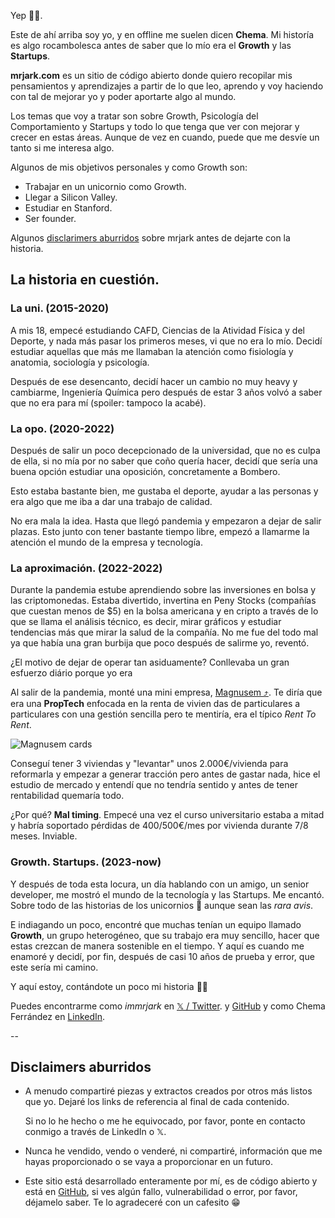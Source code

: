 ---
---


Yep ✌🏽.

Este de ahí arriba soy yo, y en offline me suelen dicen **Chema**. Mi historía es algo rocambolesca antes de saber que lo mío era el **Growth** y las **Startups**.

**mrjark.com** es un sitio de código abierto donde quiero recopilar mis pensamientos y aprendizajes a partir de lo que leo, aprendo y voy haciendo con tal de mejorar yo y poder aportarte algo al mundo.

Los temas que voy a tratar son sobre Growth, Psicología del Comportamiento y Startups y todo lo que tenga que ver con mejorar y crecer en estas áreas. Aunque de vez en cuando, puede que me desvíe un tanto si me interesa algo.

Algunos de mis objetivos personales y como Growth son:

- Trabajar en un unicornio como Growth.
- Llegar a Silicon Valley.
- Estudiar en Stanford.
- Ser founder.

Algunos [disclarimers aburridos](#disclaimers-aburridos) sobre mrjark antes de dejarte con la historia.

## La historia en cuestión.

### La uni. (2015-2020)

A mis 18, empecé estudiando CAFD, Ciencias de la Atividad Física y del Deporte, y nada más pasar los primeros meses, vi que no era lo mío.
Decidí estudiar aquellas que más me llamaban la atención como fisiología y anatomia, sociología y psicología.

Después de ese desencanto, decidí hacer un cambio no muy heavy y cambiarme, Ingeniería Química pero después de estar 3 años volvó a saber que no era para mí (spoiler: tampoco la acabé).

### La opo. (2020-2022)

Después de salir un poco decepcionado de la universidad, que no es culpa de ella, si no mía por no saber que coño quería hacer, decidí que sería una buena opción estudiar una oposición, concretamente a Bombero.

Esto estaba bastante bien, me gustaba el deporte, ayudar a las personas y era algo que me iba a dar una trabajo de calidad.

No era mala la idea. Hasta que llegó pandemia y empezaron a dejar de salir plazas.
Esto junto con tener bastante tiempo libre, empezó a llamarme la atención el mundo de la empresa y tecnología.

### La aproximación. (2022-2022)

Durante la pandemia estube aprendiendo sobre las inversiones en bolsa y las criptomonedas. Estaba divertido, invertina en Peny Stocks (compañías que cuestan menos de $5) en la bolsa americana y en cripto a través de lo que se llama el análisis técnico, es decir, mirar gráficos y estudiar tendencias más que mirar la salud de la compañía.
No me fue del todo mal ya que había una gran burbija que poco después de salirme yo, reventó.

¿El motivo de dejar de operar tan asiduamente? Conllevaba un gran esfuerzo diário porque yo era

Al salir de la pandemia, monté una mini empresa, <a class="text-[#1f9065] no-underline" target="_blank" title="web de magnusem.com" rel="noopener noreferrer" href="https://magnusem.com">Magnusem ⤴︎</a>. Te diría que era una **PropTech** enfocada en la renta de vivien das de particulares a particulares con una gestión sencilla pero te mentiría, era el típico _Rent To Rent_.

<Image src={magnusemCards} alt="Magnusem cards" class="for-images-in-mdx" />

Conseguí tener 3 viviendas y "levantar" unos 2.000€/vivienda para reformarla y empezar a generar tracción pero antes de gastar nada, hice el estudio de mercado y entendí que no tendría sentido y antes de tener rentabilidad quemaría todo.

¿Por qué? **Mal timing**. Empecé una vez el curso universitario estaba a mitad y habría soportado pérdidas de 400/500€/mes por vivienda durante 7/8 meses. Inviable.

### Growth. Startups. (2023-now)

Y después de toda esta locura, un día hablando con un amigo, un senior developer, me mostró el mundo de la tecnología y las Startups. Me encantó. Sobre todo de las historias de los unicornios 🦄 aunque sean las _rara avis_.

E indiagando un poco, encontré que muchas tenían un equipo llamado **Growth**, un grupo heterogéneo, que su trabajo era muy sencillo, hacer que estas crezcan de manera sostenible en el tiempo. Y aquí es cuando me enamoré y decidí, por fin, después de casi 10 años de prueba y error, que este sería mi camino.

Y aquí estoy, contándote un poco mi historia ✌🏽

Puedes encontrarme como _immrjark_ en <a href="https://x.com/immrjark" target="_blank" title="linkedIn de chema ferrandez" rel="noopener noreferrer" class="text-mr-primary-green no-underline">𝕏 / Twitter</a>. y <a href="https://github.com/immrjark" target="_blank" title="linkedIn de chema ferrandez" rel="noopener noreferrer" class="text-mr-primary-green no-underline">GitHub</a> y como Chema Ferrández en <a href="https://www.linkedin.com/in/chemaferrandez/" target="_blank" title="linkedIn de chema ferrandez" rel="noopener noreferrer" class="text-mr-primary-green no-underline">LinkedIn</a>.

--

## Disclaimers aburridos

- A menudo compartiré piezas y extractos creados por otros más listos que yo. Dejaré los links de referencia al final de cada contenido.

  Si no lo he hecho o me he equivocado, por favor, ponte en contacto conmigo a través de LinkedIn o 𝕏.

- Nunca he vendido, vendo o venderé, ni compartiré, información que me hayas proporcionado o se vaya a proporcionar en un futuro.

- Este sitio está desarrollado enteramente por mí, es de código abierto y está en <a href="https://github.com/immrjark" target="_blank" title="linkedIn de chema ferrandez" rel="noopener noreferrer" class="text-mr-primary-green no-underline">GitHub</a>, si ves algún fallo, vulnerabilidad o error, por favor, déjamelo saber. Te lo agradeceré con un cafesito 😁
